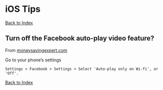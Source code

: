 iOS Tips
===========================================================

[Back to Index](../README.html)

## Turn off the Facebook auto-play video feature?

From [moneysavingexpert.com](http://www.moneysavingexpert.com/news/protect/2014/09/facebook-app-user-beware-big-bills-as-videos-automatically-play)

Go to your phone's settings

```
Settings > Facebook > Settings > Select 'Auto-play only on Wi-fi', or 'Off'.
```

[Back to Index](../README.html)
